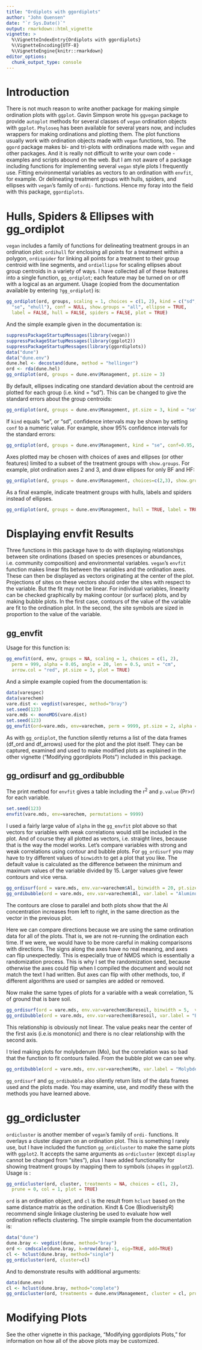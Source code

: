 ```yaml
---
title: "Ordiplots with ggordiplots"
author: "John Quensen"
date: "`r Sys.Date()`"
output: rmarkdown::html_vignette
vignette: >
  %\VignetteIndexEntry{Ordiplots with ggordiplots}
  %\VignetteEncoding{UTF-8}
  %\VignetteEngine{knitr::rmarkdown}
editor_options: 
  chunk_output_type: console
---
```


# Introduction

There is not much reason to write another package for making simple ordination plots with `ggplot`. Gavin Simpson wrote his `ggvegan` package to provide `autoplot` methods for several classes of `vegan` ordination objects with `ggplot`. `Phyloseq` has been available for several years now, and includes wrappers for making ordinations and plotting them. The plot functions usually work with ordination objects made with `vegan` functions, too. The `ggord` package makes bi- and tri-plots with ordinations made with `vegan` and other packages. And it is really not difficult to write your own code - examples and scripts abound on the web. But I am not aware of a package including functions for implementing several `vegan` style plots I frequently use. Fitting environmental variables as vectors to an ordination with `envfit`, for example. Or delineating treatment groups with hulls, spiders, and ellipses with `vegan`'s family of `ordi-` functions. Hence my foray into the field with this package, `ggordiplots`.   

# Hulls, Spiders & Ellipses with gg_ordiplot  

`vegan` includes a family of functions for delineating treatment groups in an ordination plot: `ordihull` for enclosing all points for a treatment within a polygon, `ordispider` for linking all points for a treatment to their group centroid with line segments, and `ordiellipse` for scaling ellipses about group centroids in a variety of ways. I have collected all of these features into a single function, `gg_ordiplot`; each feature may be turned on or off with a logical as an argument. Usage (copied from the documentation available by entering `?gg_ordiplot`) is:  

```r
gg_ordiplot(ord, groups, scaling = 1, choices = c(1, 2), kind = c("sd",
  "se", "ehull"), conf = NULL, show.groups = "all", ellipse = TRUE,
  label = FALSE, hull = FALSE, spiders = FALSE, plot = TRUE)
```

And the simple example given in the documentation is:  

```r
suppressPackageStartupMessages(library(vegan))
suppressPackageStartupMessages(library(ggplot2))
suppressPackageStartupMessages(library(ggordiplots))
data("dune")
data("dune.env")
dune.hel <- decostand(dune, method = "hellinger")
ord <- rda(dune.hel)
gg_ordiplot(ord, groups = dune.env$Management, pt.size = 3)
```

By default, ellipses indicating one standard deviation about the centroid are plotted for each group (i.e. kind = "sd"). This can be changed to give the standard errors about the group centroids:  

```r
gg_ordiplot(ord, groups = dune.env$Management, pt.size = 3, kind = "se")
```

If `kind` equals "se", or "sd", confidence intervals may be shown by setting `conf` to a numeric value. For example, show 95% confidence intervals for the standard errors:  

```r
gg_ordiplot(ord, groups = dune.env$Management, kind = "se", conf=0.95, pt.size = 3)
```

Axes plotted may be chosen with choices of axes and ellipses (or other features) limited to a subset of the treatment groups with `show.groups`. For example, plot ordination axes 2 and 3, and draw ellipses for only BF and HF:  

```r
gg_ordiplot(ord, groups = dune.env$Management, choices=c(2,3), show.groups = c("BF", "HF"),  kind = "se", pt.size = 3, conf=0.95)
```

As a final example, indicate treatment groups with hulls, labels and spiders instead of ellipses.    

```r
gg_ordiplot(ord, groups = dune.env$Management, hull = TRUE, label = TRUE, spiders = TRUE, ellipse = FALSE, pt.size = 3, plot = TRUE)
```


# Displaying envfit Results

Three functions in this package have to do with displaying relationships between site ordinations (based on species presences or abundances, i.e. community composition) and environmental variables. `vegan`'s `envfit` function makes linear fits between the variables and the ordination axes. These can then be displayed as vectors originating at the center of the plot. Projections of sites on these vectors should order the sites with respect to the variable. But the fit may not be linear. For individual variables, linearity can be checked graphically by making contour (or surface) plots, and by making bubble plots. In the first case, contours of the value of the variable are fit to the ordination plot. In the second, the site symbols are sized in proportion to the value of the variable.  

## gg_envfit

Usage for this function is:  

```r
gg_envfit(ord, env, groups = NA, scaling = 1, choices = c(1, 2),
  perm = 999, alpha = 0.05, angle = 20, len = 0.5, unit = "cm",
  arrow.col = "red", pt.size = 3, plot = TRUE)
```

And a simple example copied from the documentation is:  

```r
data(varespec)
data(varechem)
vare.dist <- vegdist(varespec, method="bray")
set.seed(123)
vare.mds <- monoMDS(vare.dist)
set.seed(123)
gg_envfit(ord=vare.mds, env=varechem, perm = 9999, pt.size = 2, alpha = 0.2)
```

As with `gg_ordiplot`, the function silently returns a list of the data frames (df_ord and df_arrows) used for the plot and the plot itself. They can be captured, examined and used to make modified plots as explained in the other vignette ("Modifying ggordiplots Plots") included in this package.  

## gg_ordisurf and gg_ordibubble

The print method for `envfit` gives a table including the r^2^ and `p.value` (Pr>r) for each variable.  

```r
set.seed(123)
envfit(vare.mds, env=varechem, permutations = 9999)
```

I used a fairly large value of `alpha` in the `gg_envfit` plot above so that vectors for variables with weak correlations would still be included in the plot. And of course they all plotted as vectors, i.e. straight lines, because that is the way the model works. Let's compare variables with strong and weak correlations using contour and bubble plots. For `gg_ordisurf` you may have to try different values of `binwidth` to get a plot that you like. The default value is calculated as the difference between the minimum and maximum values of the variable divided by 15. Larger values give fewer contours and vice versa.  

```r
gg_ordisurf(ord = vare.mds, env.var=varechem$Al, binwidth = 20, pt.size = 1, var.label = "Aluminum")
gg_ordibubble(ord = vare.mds, env.var=varechem$Al, var.label = "Aluminum")
```

The contours are close to parallel and both plots show that the Al concentration increases from left to right, in the same direction as the vector in the previous plot.  

Here we can compare directions because we are using the same ordination data for all of the plots. That is, we are not re-running the ordination each time. If we were, we would have to be more careful in making comparisons with directions. The signs along the axes have no real meaning, and axes can flip unexpectedly. This is especially true of NMDS which is essentially a randomization process. This is why I set the randomization seed, because otherwise the axes could flip when I compiled the document and would not match the text I had written. But axes can flip with other methods, too, if different algorithms are used or samples are added or removed.   

Now make the same types of plots for a variable with a weak correlation, % of ground that is bare soil.

```r
gg_ordisurf(ord = vare.mds, env.var=varechem$Baresoil, binwidth = 5,  var.label = "Bare Soil")
gg_ordibubble(ord = vare.mds, env.var=varechem$Baresoil, var.label = "Bare Soil")
```

This relationship is obviously not linear. The value peaks near the center of the first axis (i.e.is monotonic) and there is no clear relationship with the second axis. 

I tried making plots for molybdenum (Mo), but the correlation was so bad that the function to fit contours failed. From the bubble plot we can see why.  

```r
gg_ordibubble(ord = vare.mds, env.var=varechem$Mo, var.label = "Molybdenum")
```

`gg_ordisurf` and `gg_ordibubble` also silently return lists of the data frames used and the plots made. You may examine, use, and modify these with the methods you have learned above.  

# gg_ordicluster  

`ordicluster` is another member of `vegan`'s family of `ordi-` functions. It overlays a cluster diagram on an ordination plot. This is something I rarely use, but I have included the function `gg_ordicluster` to make the same plots with `ggplot2`. It accepts the same arguments as `ordicluster` (except `display` cannot be changed from "sites"), plus I have added functionality for showing treatment groups by mapping them to symbols (`shapes` in `ggplot2`). Usage is :  

```r
gg_ordicluster(ord, cluster, treatments = NA, choices = c(1, 2),
  prune = 0, col = 1, plot = TRUE)
```

`ord` is an ordination object, and `cl` is the result from `hclust` based on the same distance matrix as the ordination.  Kindt & Coe (BiodiverisityR) recommend single linkage clustering be used to evaluate how well ordination reflects clustering. The simple example from the documentation is:  
  
```r
data("dune")
dune.bray <- vegdist(dune, method="bray")
ord <- cmdscale(dune.bray, k=nrow(dune)-1, eig=TRUE, add=TRUE)
cl <- hclust(dune.bray, method="single")
gg_ordicluster(ord, cluster=cl)
```

And to demonstrate results with additional arguments:  

```r
data(dune.env)
cl <- hclust(dune.bray, method="complete")
gg_ordicluster(ord, treatments = dune.env$Management, cluster = cl, prune = 3, col = cutree(cl, 4), pt.size = 2)
```


# Modifying Plots

See the other vignette in this package, "Modifying ggordiplots Plots," for information on how all of the above plots may be customized. 
